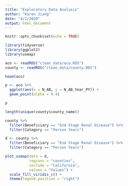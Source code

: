 ```yaml
---
title: "Exploratory Data Analysis"
author: "Karen Jiang"
date: "4/1/2020"
output: html_document
---
```


```r
knitr::opts_chunk$set(echo = TRUE)

library(tidyverse)
library(ggplot2)
library(usmap)
```

```r
aco <- readRDS("clean_data/aco.RDS")
county <- readRDS("clean_data/county.RDS")
```

```r
head(aco)

p <- aco %>%
  ggplot(aes(x = N_AB, y = N_AB_Year_PY)) + 
  geom_point(alpha = 0.4)

p
```


```r
length(unique(county$county_name))

county %>%
  filter(Beneficiary == "End Stage Renal Disease") %>%
  filter(Category == "Person Years")
```


```r
d <- county %>%
  filter(Beneficiary == "End Stage Renal Disease") %>%
  filter(Category == "Person Years")

plot_usmap(data = d,
           regions = "counties", 
           include = "California",
           values = "Values") +
  scale_fill_viridis_c() +
  theme(legend.position = "right")


```


